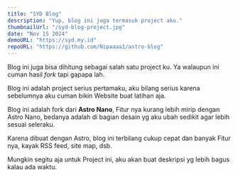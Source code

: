 ```yaml
---
title: "SYD Blog"
description: "Yup, blog ini juga termasuk project aku."
thumbnailUrl: "/syd-blog-project.jpg"
date: "Nov 15 2024"
demoURL: "https://syd.my.id"
repoURL: "https://github.com/Nipaaaa1/astro-blog"
---
```


Blog ini juga bisa dihitung sebagai salah satu project ku. Ya walaupun ini cuman hasil _fork_ tapi gapapa lah.

Blog ini adalah project serius pertamaku, aku bilang serius karena sebelumnya aku cuman bikin Website buat latihan aja.

Blog ini adalah fork dari **Astro Nano**, Fitur nya kurang lebih mirip dengan Astro Nano, bedanya adalah di bagian desain yg aku ubah sedikit agar lebih sesuai seleraku.

Karena dibuat dengan Astro, blog ini terbilang cukup cepat dan banyak Fitur nya, kayak RSS feed, site map, dsb.

Mungkin segitu aja untuk Project ini, aku akan buat deskripsi yg lebih bagus kalau ada waktu.
